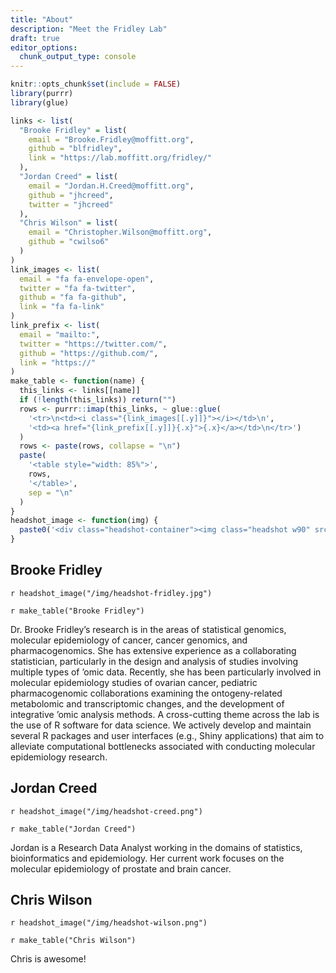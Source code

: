 ```yaml
---
title: "About"
description: "Meet the Fridley Lab"
draft: true
editor_options: 
  chunk_output_type: console
---
```


```r
knitr::opts_chunk$set(include = FALSE)
library(purrr)
library(glue)
```

```r
links <- list(
  "Brooke Fridley" = list(
    email = "Brooke.Fridley@moffitt.org",
    github = "blfridley",
    link = "https://lab.moffitt.org/fridley/"
  ),
  "Jordan Creed" = list(
    email = "Jordan.H.Creed@moffitt.org",
    github = "jhcreed",
    twitter = "jhcreed"
  ),
  "Chris Wilson" = list(
    email = "Christopher.Wilson@moffitt.org",
    github = "cwilso6"
  )
)
link_images <- list(
  email = "fa fa-envelope-open",
  twitter = "fa fa-twitter",
  github = "fa fa-github",
  link = "fa fa-link"
)
link_prefix <- list(
  email = "mailto:",
  twitter = "https://twitter.com/",
  github = "https://github.com/",
  link = "https://"
)
make_table <- function(name) {
  this_links <- links[[name]]
  if (!length(this_links)) return("")
  rows <- purrr::imap(this_links, ~ glue::glue(
    '<tr>\n<td><i class="{link_images[[.y]]}"></i></td>\n',
    '<td><a href="{link_prefix[[.y]]}{.x}">{.x}</a></td>\n</tr>')
  )
  rows <- paste(rows, collapse = "\n")
  paste(
    '<table style="width: 85%">',
    rows,
    '</table>',
    sep = "\n"
  )
}
headshot_image <- function(img) {
  paste0('<div class="headshot-container"><img class="headshot w90" src="', img, '"></div>')
}
```

:::::: {.row .gutters .about-card}
:::: {.col .col-6}
## Brooke Fridley

`r headshot_image("/img/headshot-fridley.jpg")`

`r make_table("Brooke Fridley")`

::::
:::: {.col .col-6}

Dr. Brooke Fridley's research is in the areas of statistical genomics, molecular epidemiology of cancer, cancer genomics, and pharmacogenomics. 
She has extensive experience as a collaborating statistician, particularly in the design and analysis of studies involving multiple types of ‘omic data.
Recently, she has been particularly involved in molecular epidemiology studies of ovarian cancer, pediatric pharmacogenomic collaborations examining the ontogeny-related metabolomic and transcriptomic changes, and the development of integrative ‘omic analysis methods.
A cross-cutting theme across the lab is the use of R software for data science.
We actively develop and maintain several R packages and user interfaces (e.g., Shiny applications) that aim to alleviate computational bottlenecks associated with conducting molecular epidemiology research.

<!-- For a full list of publications and other academic activities, please see my [complete CV](http://travisgerke.com/cv/). -->

::::
::::::


:::::: {.row .gutters}
:::: {.col .col-6 .about-card}
## Jordan Creed

`r headshot_image("/img/headshot-creed.png")`

`r make_table("Jordan Creed")`

Jordan is a Research Data Analyst working in the domains of statistics, bioinformatics and epidemiology. 
Her current work focuses on the molecular epidemiology of prostate and brain cancer.

::::

:::: {.col .col-6 .about-card}
## Chris Wilson

`r headshot_image("/img/headshot-wilson.png")`

`r make_table("Chris Wilson")`

Chris is awesome! 

::::
::::::